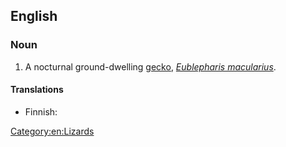 ==English==

===Noun===
{{wikipedia}}
{{en-noun|head=[[leopard]] [[gecko]]}}

# A nocturnal ground-dwelling [[gecko]], ''[[Eublepharis macularius]]''.

====Translations====
{{trans-top|''Eublepharis macularius''}}
*Finnish: {{t|fi|leopardigekko}}
{{trans-mid}}
{{trans-bottom}}

[[Category:en:Lizards]]